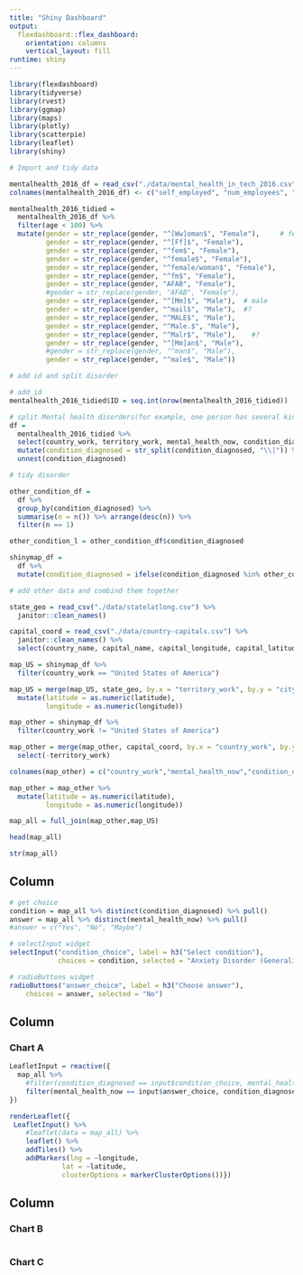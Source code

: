 ```yaml
---
title: "Shiny Dashboard"
output: 
  flexdashboard::flex_dashboard:
    orientation: columns
    vertical_layout: fill
runtime: shiny
---
```


```r
library(flexdashboard)
library(tidyverse)
library(rvest)
library(ggmap)
library(maps)
library(plotly)
library(scatterpie)
library(leaflet)
library(shiny)
```

```r
# Import and tidy data

mentalhealth_2016_df = read_csv("./data/mental_health_in_tech_2016.csv") 
colnames(mentalhealth_2016_df) <- c("self_employed", "num_employees", "tech_company", "tech_role", "benefits", "care_options", "employer_discussion", "employer_help", "enonymity", "medical_leave", "mental_health_consequences", "phys_health_consequences", "coworkers_discussion", "supervisor_discussion", "mental_vs_physical", "obs_consequence", "medical_coverage", "help_resourcces", "whether_reveal_business_contacts", "reveal_concequences_business_contects", "whether_reveal_coworkers", "reveal_concequences_coworkers", "productivity_affect", "work_time_affected", "preemployers", "preemployers_benefits", "preemployers_care_options", "preemployers_discussion", "preemployer_help", "pre_anonymity", "pre_mental_health_consequences", "pre_phys_health_consequences", "pre_coworkers_discussion", "pre_supervisors_discussion", "pre_mental_vs_physical", "pre_obs_consequence", "physical_health_interview", "physical_health_interview_reason", "mental_health_interview", "mental_health_interview_reason", "career_influence", "coworkers_view", "friends_family_share", "unsupportive_badly_handled", "less_likely_reveal", "family_history", "mental_health_previous", "mental_health_now", "condition_diagnosed", "possible_condition", "professional_diagnosed", "condition_professional_diagnosed", "seek_treatment", "work_interferes_treated", "work_interferes_untreated", "age", "gender", "country_live", "territory_live", "country_work", "territory_work", "work_position_kind", "work_remotely")
```

```r
mentalhealth_2016_tidied =
  mentalhealth_2016_df %>% 
  filter(age < 100) %>% 
  mutate(gender = str_replace(gender, "^[Ww]oman$", "Female"),     # female
         gender = str_replace(gender, "^[Ff]$", "Female"),
         gender = str_replace(gender, "^fem$", "Female"),
         gender = str_replace(gender, "^female$", "Female"),
         gender = str_replace(gender, "^female/woman$", "Female"),
         gender = str_replace(gender, "^fm$", "Female"),
         gender = str_replace(gender, "AFAB", "Female"),
         #gender = str_replace(gender, "AFAB", "Female"),
         gender = str_replace(gender, "^[Mm]$", "Male"),  # male
         gender = str_replace(gender, "^mail$", "Male"),  #?
         gender = str_replace(gender, "^MALE$", "Male"),
         gender = str_replace(gender, "^Male.$", "Male"),
         gender = str_replace(gender, "^Malr$", "Male"),    #?
         gender = str_replace(gender, "^[Mm]an$", "Male"),
         #gender = str_replace(gender, "^man$", "Male"),
         gender = str_replace(gender, "^male$", "Male"))
```

```r
# add id and split disorder

# add_id
mentalhealth_2016_tidied$ID = seq.int(nrow(mentalhealth_2016_tidied))

# split Mental health disorders(for example, one person has several kinds of MH disorders)
df = 
  mentalhealth_2016_tidied %>% 
  select(country_work, territory_work, mental_health_now, condition_diagnosed) %>% 
  mutate(condition_diagnosed = str_split(condition_diagnosed, "\\|")) %>% 
  unnest(condition_diagnosed) 
```

```r
# tidy disorder

other_condition_df =
  df %>% 
  group_by(condition_diagnosed) %>% 
  summarise(n = n()) %>% arrange(desc(n)) %>% 
  filter(n == 1)

other_condition_l = other_condition_df$condition_diagnosed

shinymap_df =
  df %>% 
  mutate(condition_diagnosed = ifelse(condition_diagnosed %in% other_condition_l, "other", condition_diagnosed))
```

```r
# add other data and combind them together

state_geo = read_csv("./data/statelatlong.csv") %>% 
  janitor::clean_names()

capital_coord = read_csv("./data/country-capitals.csv") %>% 
  janitor::clean_names() %>% 
  select(country_name, capital_name, capital_longitude, capital_latitude)

map_US = shinymap_df %>% 
  filter(country_work == "United States of America") 

map_US = merge(map_US, state_geo, by.x = "territory_work", by.y = "city") %>% 
  mutate(latitude = as.numeric(latitude),
         longitude = as.numeric(longitude))

map_other = shinymap_df %>% 
  filter(country_work != "United States of America") 

map_other = merge(map_other, capital_coord, by.x = "country_work", by.y = "country_name") %>% 
  select(-territory_work) 

colnames(map_other) = c("country_work","mental_health_now","condition_diagnosed","territory_work", "longitude", "latitude" )

map_other = map_other %>% 
  mutate(latitude = as.numeric(latitude),
         longitude = as.numeric(longitude))

map_all = full_join(map_other,map_US)
```

```r
head(map_all)

str(map_all)
```



Column {.sidebar}
-----------------------------------------------------------------------

```r
# get choice
condition = map_all %>% distinct(condition_diagnosed) %>% pull()
answer = map_all %>% distinct(mental_health_now) %>% pull()
#answer = c("Yes", "No", "Maybe")

# selectInput widget
selectInput("condition_choice", label = h3("Select condition"),
            choices = condition, selected = "Anxiety Disorder (Generalized, Social, Phobia, etc)")

# radioButtons widget
radioButtons("answer_choice", label = h3("Choose answer"),
    choices = answer, selected = "No")
```

Column {data-width=650}
-----------------------------------------------------------------------

### Chart A

```r
LeafletInput = reactive({
  map_all %>%
    #filter(condition_diagnosed == input$condition_choice, mental_health_now == input$answer_choice)
    filter(mental_health_now == input$answer_choice, condition_diagnosed == input$condition_choice)
})

renderLeaflet({
 LeafletInput() %>% 
    #leaflet(data = map_all) %>%
    leaflet() %>% 
    addTiles() %>%
    addMarkers(lng = ~longitude,
             lat = ~latitude,
             clusterOptions = markerClusterOptions())})


```

Column {data-width=350}
-----------------------------------------------------------------------

### Chart B

```r

```

### Chart C

```r

```







